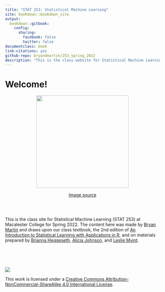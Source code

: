 ```yaml
--- 
title: "STAT 253: Statistical Machine Learning"
site: bookdown::bookdown_site
output:
  bookdown::gitbook:
    config:
      sharing:
        facebook: false
        twitter: false
documentclass: book
link-citations: yes
github-repo: bryandmartin/253_spring_2022
description: "This is the class website for Statistical Machine Learning at Macalester College."
---
```


# Welcome! {-}

<center>
<img src="images/blackbox.png" width="300">

[Image source](https://www.maxpixel.net/static/photo/1x/Cardboard-Box-Black-Box-Three-Dimensional-Container-310220.png)
</center>

<br>
<br>

This is the class site for Statistical Machine Learning (STAT 253) at Macalester College for Spring 2022. The content here was made by [Bryan Martin](https://bryandmartin.github.io) and draws upon our class textbook, the 2nd edition of [An Introduction to Statistical Learning with Applications in R](https://www.statlearning.com/), and on materials prepared by [Brianna Heggeseth](https://bcheggeseth.github.io), [Alicia Johnson](https://ajohns24.github.io), and [Leslie Myint](https://lmyint.github.io).





<br>
<br>
<br>

![](images/cc_license_button.png)

This work is licensed under a [Creative Commons Attribution-NonCommercial-ShareAlike 4.0 International License](https://creativecommons.org/licenses/by-nc-sa/4.0/).
